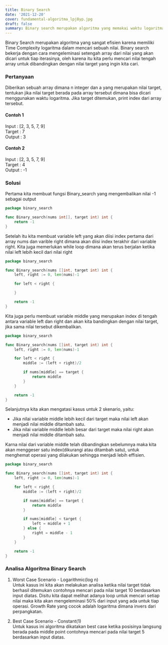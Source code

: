 ```yaml
---
title: Binary Search
date: '2021-12-20'
cover: fundamental-algoritma_lpj8yp.jpg
draft: false
summary: Binary search merupakan algoritma yang memakai waktu logaritma dalam mencari nilai pada struktur data yang telah diurutkan terlebih dahulu.
---
```


Binary Search merupakan algoritma yang sangat efisien karena memiliki Time Complexity logaritma dalam mencari sebuah nilai.
Binary search bekerja dengan cara mengeleminasi setengah array dari nilai yang akan dicari untuk tiap iterasinya,
oleh karena itu kita perlu mencari nilai tengah array untuk dibandingkan dengan nilai target yang ingin kita cari.

### **Pertanyaan**

Diberikan sebuah array dimana n integer dan a yang merupakan nilai target, tentukan jika nilai target berada pada array tersebut dimana bisa dicari menggunakan waktu logaritma. Jika target ditemukan, print index dari array tersebut.

#### Contoh 1

Input : [2, 3, 5, 7, 9]  
Target : 7  
Output : 3

#### Contoh 2

Input : [2, 3, 5, 7, 9]  
Target : 4  
Output : -1

### **Solusi**

Pertama kita membuat fungsi Binary_search yang mengembalikan nilai -1 sebagai output

```go showLineNumbers theme=orange
package binary_search

func Binary_search(nums int[], target int) int {
    return -1
}
```

Setelah itu kita membuat variable left yang akan diisi index pertama dari array nums dan varible right dimana akan diisi index terakhir dari variable right. Kita juga memerlukan while loop dimana akan terus berjalan ketika nilai left lebih kecil dari nilai right

```go showLineNumbers theme=orange
package binary_search

func Binary_search(nums []int, target int) int {
    left, right := 0, len(nums)-1

    for left < right {

    }

    return -1
}
```

Kita juga perlu membuat variable middle yang merupakan index di tengah antara variable left dan right dan akan kita bandingkan dengan nilai target, jika sama nilai tersebut dikembalikan.

```go showLineNumbers theme=orange
package binary_search

func Binary_search(nums []int, target int) int {
    left, right := 0, len(nums)-1

    for left < right {
        middle := (left + right)/2

        if nums[middle] == target {
            return middle
        }
    }

    return -1
}
```

Selanjutnya kita akan mengatasi kasus untuk 2 skenario, yaitu:

-   Jika nilai variable middle lebih kecil dari target maka nilai left akan menjadi nilai middle ditambah satu.
-   Jika nilai variable middle lebih besar dari target maka nilai right akan menjadi nilai middle ditambah satu.

Karna nilai dari variable middle telah dibandingkan sebelumnya maka kita akan menggeser satu index(dikurangi atau ditambah satu), untuk menghemat operasi yang dilakukan sehingga menjadi lebih effisien.

```go showLineNumbers theme=orange
package binary_search

func Binary_search(nums []int, target int) int {
    left, right := 0, len(nums)-1

    for left < right {
        middle := (left + right)/2

        if nums[middle] == target {
            return middle
        }

        if nums[middle] < target {
			left = middle + 1
		} else {
			right = middle - 1
		}
    }

    return -1
}
```

### **Analisa Algoritma Binary Search**

1. Worst Case Scenario - Logarithmic(log n)  
   Untuk kasus ini kita akan melakukan analisa ketika nilai target tidak berhasil ditemukan contohnya mencari pada nilai target 10 berdasarkan input diatas. Disitu kita dapat melihat adanya loop untuk mencari setiap nilai maka kita akan mengeleminasi 50% dari input yang ada untuk tiap operasi. Growth Rate yang cocok adalah logaritma dimana invers dari perpangkatan.

2. Best Case Scenario - Constant(1)  
   Untuk kasus ini algoritma dikatakan best case ketika posisinya langsung berada pada middle point contohnya mencari pada nilai target 5 berdasarkan input diatas.
